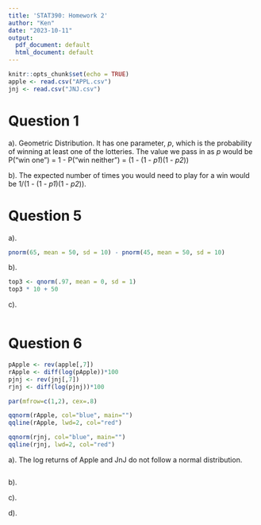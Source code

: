 ```yaml
---
title: 'STAT390: Homework 2'
author: "Ken"
date: "2023-10-11"
output:
  pdf_document: default
  html_document: default
---
```


```r
knitr::opts_chunk$set(echo = TRUE)
apple <- read.csv("APPL.csv")
jnj <- read.csv("JNJ.csv")
```

# Question 1
a). Geometric Distribution. It has one parameter, *p*, which is the probability of winning at least one of the lotteries. The value we pass in as *p* would be P("win one") = 1 - P("win neither") = (1 - (1 - *p1*)(1 - *p2*))

b). The expected number of times you would need to play for a win would be 1/(1 - (1 - *p1*)(1 - *p2*)).

# Question 5
a).
```r
pnorm(65, mean = 50, sd = 10) - pnorm(45, mean = 50, sd = 10)
```

b).
```r
top3 <- qnorm(.97, mean = 0, sd = 1)
top3 * 10 + 50
```

c).
```r

```

# Question 6
```r
pApple <- rev(apple[,7])
rApple <- diff(log(pApple))*100
pjnj <- rev(jnj[,7])
rjnj <- diff(log(pjnj))*100

par(mfrow=c(1,2), cex=.8)

qqnorm(rApple, col="blue", main="")
qqline(rApple, lwd=2, col="red")

qqnorm(rjnj, col="blue", main="")
qqline(rjnj, lwd=2, col="red")
```
a). The log returns of Apple and JnJ do not follow a normal distribution.

```r

```
b). 

c).

d). 